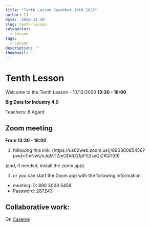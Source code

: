 ```yaml
---
title: "Tenth Lesson December 10th 2020"
author: IJ
date: '2020-12-10'
slug: tenth-lesson
categories:
  - Lesson
tags:
  - Lesson
description: ''
thumbnail: ''
---
```


# Tenth Lesson

Welcome to the Tenth Lesson - 10/12/2020 **13:30 - 18:00**

**Big Data for Industry 4.0**

Teachers: B Agard

## Zoom meeting

**From 13:30 - 18:00**

1. following this link: (https://us02web.zoom.us/j/89030085456?pwd=TmNwUnJqMTZmODdLQ1pFS2sxQlZKQT09)

(and, if needed, install the zoom app).

1. or you can start the Zoom app with the following information
  + meeting ID: 890 3008 5456
  + Password: 287243


## Collaborative work:

On [Caseine](https://moodle.caseine.org/course/view.php?id=644&section=0#section-11)





